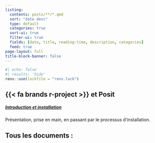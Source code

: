```yaml
---
listing:
  contents: posts/**/*.qmd
  sort: "date desc"
  type: default
  categories: true
  sort-ui: true
  filter-ui: true
  fields: [date, title, reading-time, description, categories]
  feed: true
page-layout: full
title-block-banner: false
---
```


```r
#| echo: false
#| results: 'hide'
renv::use(lockfile = "renv.lock")
```

::: grid
::: {.g-col-12 .g-col-md-6}
# {{< fa brands r-project >}} et Posit

##### [Introduction et installation](R et Posit.html)

Présentation, prise en main, en passant par le processus d'installation.
:::
:::

## Tous les documents :
